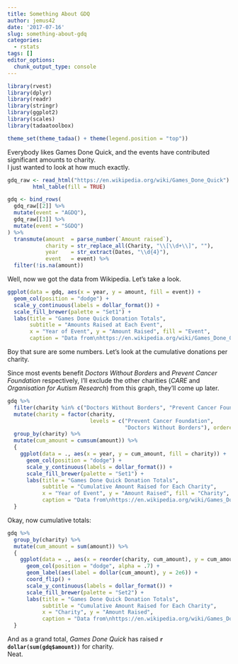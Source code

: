 ```yaml
---
title: Something About GDQ
author: jemus42
date: '2017-07-16'
slug: something-about-gdq
categories:
  - rstats
tags: []
editor_options: 
  chunk_output_type: console
---
```


```r
library(rvest)
library(dplyr)
library(readr)
library(stringr)
library(ggplot2)
library(scales)
library(tadaatoolbox)

theme_set(theme_tadaa() + theme(legend.position = "top"))
```


Everybody likes Games Done Quick, and the events have contributed significant amounts to charity.  
I just wanted to look at how much exactly.

<!--more-->

```r
gdq_raw <- read_html("https://en.wikipedia.org/wiki/Games_Done_Quick") %>%
        html_table(fill = TRUE)

gdq <- bind_rows(
  gdq_raw[[2]] %>%
  mutate(event = "AGDQ"),
  gdq_raw[[3]] %>% 
  mutate(event = "SGDQ")
) %>%
  transmute(amount  = parse_number(`Amount raised`),
            charity = str_replace_all(Charity, "\\[\\d+\\]", ""),
            year    = str_extract(Dates, "\\d{4}"),
            event   = event) %>%
  filter(!is.na(amount))
```

Well, now we got the data from Wikipedia. Let's take a look.

```r
ggplot(data = gdq, aes(x = year, y = amount, fill = event)) +
  geom_col(position = "dodge") +
  scale_y_continuous(labels = dollar_format()) +
  scale_fill_brewer(palette = "Set1") +
  labs(title = "Games Done Quick Donation Totals",
       subtitle = "Amounts Raised at Each Event",
       x = "Year of Event", y = "Amount Raised", fill = "Event",
       caption = "Data from\nhttps://en.wikipedia.org/wiki/Games_Done_Quick")
```

Boy that sure are some numbers. Let's look at the cumulative donations per charity.  

Since most events benefit *Doctors Without Borders* and *Prevent Cancer Foundation* respectively, I'll exclude the other charities (*CARE* and *Organisation for Autism Research*) from this graph, they'll come up later.

```r
gdq %>% 
  filter(charity %in% c("Doctors Without Borders", "Prevent Cancer Foundation")) %>%
  mutate(charity = factor(charity, 
                          levels = c("Prevent Cancer Foundation", 
                                     "Doctors Without Borders"), ordered = TRUE)) %>%
  group_by(charity) %>%
  mutate(cum_amount = cumsum(amount)) %>%
  {
    ggplot(data = ., aes(x = year, y = cum_amount, fill = charity)) +
      geom_col(position = "dodge") +
      scale_y_continuous(labels = dollar_format()) +
      scale_fill_brewer(palette = "Set1") +
      labs(title = "Games Done Quick Donation Totals",
           subtitle = "Cumulative Amount Raised for Each Charity",
           x = "Year of Event", y = "Amount Raised", fill = "Charity",
           caption = "Data from\nhttps://en.wikipedia.org/wiki/Games_Done_Quick")
  }
```

Okay, now cumulative totals:

```r
gdq %>% 
  group_by(charity) %>%
  mutate(cum_amount = sum(amount)) %>%
  {
    ggplot(data = ., aes(x = reorder(charity, cum_amount), y = cum_amount)) +
      geom_col(position = "dodge", alpha = .7) +
      geom_label(aes(label = dollar(cum_amount), y = 2e6)) +
      coord_flip() +
      scale_y_continuous(labels = dollar_format()) +
      scale_fill_brewer(palette = "Set2") +
      labs(title = "Games Done Quick Donation Totals",
           subtitle = "Cumulative Amount Raised for Each Charity",
           x = "Charity", y = "Amount Raised",
           caption = "Data from\nhttps://en.wikipedia.org/wiki/Games_Done_Quick")
  }
```

And as a grand total, *Games Done Quick* has raised **`r dollar(sum(gdq$amount))`** for charity.  
Neat.
